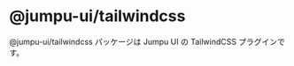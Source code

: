 
<Meta title="Overview/Introduction" />

# @jumpu-ui/tailwindcss

@jumpu-ui/tailwindcss パッケージは Jumpu UI の TailwindCSS プラグインです。

<!-- TODO: README への動線、他のページへの動線を追加する -->
